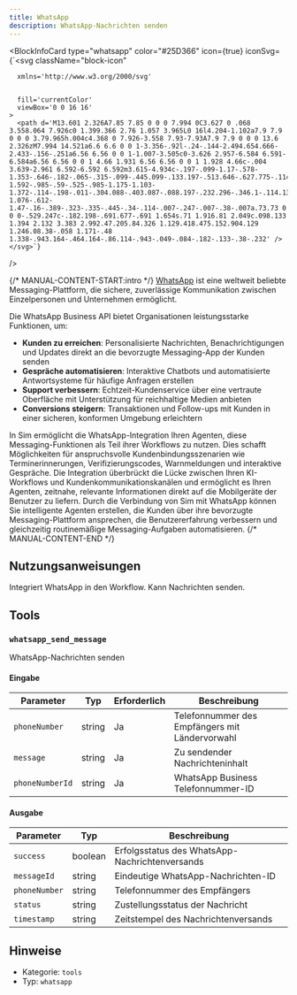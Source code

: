 ```yaml
---
title: WhatsApp
description: WhatsApp-Nachrichten senden
---
```



<BlockInfoCard 
  type="whatsapp"
  color="#25D366"
  icon={true}
  iconSvg={`<svg className="block-icon"
      
      xmlns='http://www.w3.org/2000/svg'
      
      
      fill='currentColor'
      viewBox='0 0 16 16'
    >
      <path d='M13.601 2.326A7.85 7.85 0 0 0 7.994 0C3.627 0 .068 3.558.064 7.926c0 1.399.366 2.76 1.057 3.965L0 16l4.204-1.102a7.9 7.9 0 0 0 3.79.965h.004c4.368 0 7.926-3.558 7.93-7.93A7.9 7.9 0 0 0 13.6 2.326zM7.994 14.521a6.6 6.6 0 0 1-3.356-.92l-.24-.144-2.494.654.666-2.433-.156-.251a6.56 6.56 0 0 1-1.007-3.505c0-3.626 2.957-6.584 6.591-6.584a6.56 6.56 0 0 1 4.66 1.931 6.56 6.56 0 0 1 1.928 4.66c-.004 3.639-2.961 6.592-6.592 6.592m3.615-4.934c-.197-.099-1.17-.578-1.353-.646-.182-.065-.315-.099-.445.099-.133.197-.513.646-.627.775-.114.133-.232.148-.43.05-.197-.1-.836-.308-1.592-.985-.59-.525-.985-1.175-1.103-1.372-.114-.198-.011-.304.088-.403.087-.088.197-.232.296-.346.1-.114.133-.198.198-.33.065-.134.034-.248-.015-.347-.05-.099-.445-1.076-.612-1.47-.16-.389-.323-.335-.445-.34-.114-.007-.247-.007-.38-.007a.73.73 0 0 0-.529.247c-.182.198-.691.677-.691 1.654s.71 1.916.81 2.049c.098.133 1.394 2.132 3.383 2.992.47.205.84.326 1.129.418.475.152.904.129 1.246.08.38-.058 1.171-.48 1.338-.943.164-.464.164-.86.114-.943-.049-.084-.182-.133-.38-.232' />
    </svg>`}
/>

{/* MANUAL-CONTENT-START:intro */}
[WhatsApp](https://www.whatsapp.com/) ist eine weltweit beliebte Messaging-Plattform, die sichere, zuverlässige Kommunikation zwischen Einzelpersonen und Unternehmen ermöglicht.

Die WhatsApp Business API bietet Organisationen leistungsstarke Funktionen, um:

- **Kunden zu erreichen**: Personalisierte Nachrichten, Benachrichtigungen und Updates direkt an die bevorzugte Messaging-App der Kunden senden
- **Gespräche automatisieren**: Interaktive Chatbots und automatisierte Antwortsysteme für häufige Anfragen erstellen
- **Support verbessern**: Echtzeit-Kundenservice über eine vertraute Oberfläche mit Unterstützung für reichhaltige Medien anbieten
- **Conversions steigern**: Transaktionen und Follow-ups mit Kunden in einer sicheren, konformen Umgebung erleichtern

In Sim ermöglicht die WhatsApp-Integration Ihren Agenten, diese Messaging-Funktionen als Teil ihrer Workflows zu nutzen. Dies schafft Möglichkeiten für anspruchsvolle Kundenbindungsszenarien wie Terminerinnerungen, Verifizierungscodes, Warnmeldungen und interaktive Gespräche. Die Integration überbrückt die Lücke zwischen Ihren KI-Workflows und Kundenkommunikationskanälen und ermöglicht es Ihren Agenten, zeitnahe, relevante Informationen direkt auf die Mobilgeräte der Benutzer zu liefern. Durch die Verbindung von Sim mit WhatsApp können Sie intelligente Agenten erstellen, die Kunden über ihre bevorzugte Messaging-Plattform ansprechen, die Benutzererfahrung verbessern und gleichzeitig routinemäßige Messaging-Aufgaben automatisieren.
{/* MANUAL-CONTENT-END */}

## Nutzungsanweisungen

Integriert WhatsApp in den Workflow. Kann Nachrichten senden.

## Tools

### `whatsapp_send_message`

WhatsApp-Nachrichten senden

#### Eingabe

| Parameter | Typ | Erforderlich | Beschreibung |
| --------- | ---- | -------- | ----------- |
| `phoneNumber` | string | Ja | Telefonnummer des Empfängers mit Ländervorwahl |
| `message` | string | Ja | Zu sendender Nachrichteninhalt |
| `phoneNumberId` | string | Ja | WhatsApp Business Telefonnummer-ID |

#### Ausgabe

| Parameter | Typ | Beschreibung |
| --------- | ---- | ----------- |
| `success` | boolean | Erfolgsstatus des WhatsApp-Nachrichtenversands |
| `messageId` | string | Eindeutige WhatsApp-Nachrichten-ID |
| `phoneNumber` | string | Telefonnummer des Empfängers |
| `status` | string | Zustellungsstatus der Nachricht |
| `timestamp` | string | Zeitstempel des Nachrichtenversands |

## Hinweise

- Kategorie: `tools`
- Typ: `whatsapp`
